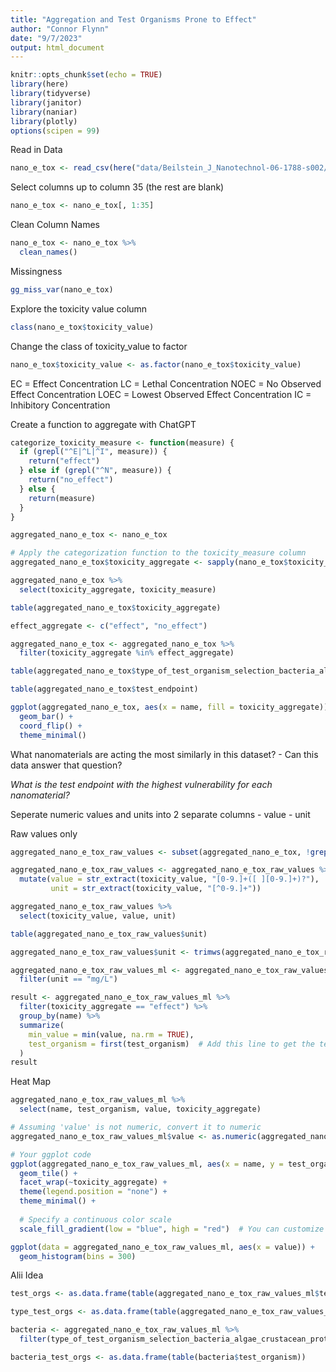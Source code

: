 ```yaml
---
title: "Aggregation and Test Organisms Prone to Effect"
author: "Connor Flynn"
date: "9/7/2023"
output: html_document
---
```


```r
knitr::opts_chunk$set(echo = TRUE)
library(here)
library(tidyverse)
library(janitor)
library(naniar)
library(plotly)
options(scipen = 99)
```

Read in Data

```r
nano_e_tox <- read_csv(here("data/Beilstein_J_Nanotechnol-06-1788-s002/NanoE-Tox-database.csv"))
```

Select columns up to column 35 (the rest are blank)

```r
nano_e_tox <- nano_e_tox[, 1:35]
```

Clean Column Names

```r
nano_e_tox <- nano_e_tox %>% 
  clean_names()
```

Missingness 

```r
gg_miss_var(nano_e_tox)
```


Explore the toxicity value column

```r
class(nano_e_tox$toxicity_value)
```

Change the class of toxicity_value to factor

```r
nano_e_tox$toxicity_value <- as.factor(nano_e_tox$toxicity_value)
```


EC = Effect Concentration
LC = Lethal Concentration
NOEC = No Observed Effect Concentration
LOEC = Lowest Observed Effect Concentration
IC = Inhibitory Concentration


Create a function to aggregate with ChatGPT

```r
categorize_toxicity_measure <- function(measure) {
  if (grepl("^E|^L|^I", measure)) {
    return("effect")
  } else if (grepl("^N", measure)) {
    return("no_effect")
  } else {
    return(measure)
  }
}
```


```r
aggregated_nano_e_tox <- nano_e_tox

# Apply the categorization function to the toxicity_measure column
aggregated_nano_e_tox$toxicity_aggregate <- sapply(nano_e_tox$toxicity_measure, categorize_toxicity_measure)
```


```r
aggregated_nano_e_tox %>% 
  select(toxicity_aggregate, toxicity_measure)
```


```r
table(aggregated_nano_e_tox$toxicity_aggregate)
```


```r
effect_aggregate <- c("effect", "no_effect")

aggregated_nano_e_tox <- aggregated_nano_e_tox %>% 
  filter(toxicity_aggregate %in% effect_aggregate)
```


```r
table(aggregated_nano_e_tox$type_of_test_organism_selection_bacteria_algae_crustacean_protozoa_fish_earthworm_other)
```



```r
table(aggregated_nano_e_tox$test_endpoint)
```



```r
ggplot(aggregated_nano_e_tox, aes(x = name, fill = toxicity_aggregate)) +
  geom_bar() +
  coord_flip() +
  theme_minimal()
```


What nanomaterials are acting the most similarly in this dataset? 
- Can this data answer that question?





*What is the test endpoint with the highest vulnerability for each nanomaterial?*

Seperate numeric values and units into 2 separate columns
- value
- unit

Raw values only 

```r
aggregated_nano_e_tox_raw_values <- subset(aggregated_nano_e_tox, !grepl("\\(|±|-|>|<|≤|%|~", toxicity_value))
```


```r
aggregated_nano_e_tox_raw_values <- aggregated_nano_e_tox_raw_values %>% 
  mutate(value = str_extract(toxicity_value, "[0-9.]+([ ][0-9.]+)?"),
         unit = str_extract(toxicity_value, "[^0-9.]+"))
```


```r
aggregated_nano_e_tox_raw_values %>% 
  select(toxicity_value, value, unit)
```

```r
table(aggregated_nano_e_tox_raw_values$unit)
```

```r
aggregated_nano_e_tox_raw_values$unit <- trimws(aggregated_nano_e_tox_raw_values$unit)
```

```r
aggregated_nano_e_tox_raw_values_ml <- aggregated_nano_e_tox_raw_values %>% 
  filter(unit == "mg/L")
```



```r
result <- aggregated_nano_e_tox_raw_values_ml %>%
  filter(toxicity_aggregate == "effect") %>%
  group_by(name) %>%
  summarize(
    min_value = min(value, na.rm = TRUE),
    test_organism = first(test_organism)  # Add this line to get the test_organism value
  )
result
```


Heat Map

```r
aggregated_nano_e_tox_raw_values_ml %>% 
  select(name, test_organism, value, toxicity_aggregate)
```

```r

# Assuming 'value' is not numeric, convert it to numeric
aggregated_nano_e_tox_raw_values_ml$value <- as.numeric(aggregated_nano_e_tox_raw_values_ml$value)

# Your ggplot code
ggplot(aggregated_nano_e_tox_raw_values_ml, aes(x = name, y = test_organism, fill = value)) +
  geom_tile() +
  facet_wrap(~toxicity_aggregate) +
  theme(legend.position = "none") +
  theme_minimal() +
  
  # Specify a continuous color scale
  scale_fill_gradient(low = "blue", high = "red")  # You can customize the colors as needed

```
```r
ggplot(data = aggregated_nano_e_tox_raw_values_ml, aes(x = value)) +
  geom_histogram(bins = 300)
```



Alii Idea 

```r
test_orgs <- as.data.frame(table(aggregated_nano_e_tox_raw_values_ml$test_organism))
```

```r
type_test_orgs <- as.data.frame(table(aggregated_nano_e_tox_raw_values_ml$type_of_test_organism_selection_bacteria_algae_crustacean_protozoa_fish_earthworm_other))
```


```r
bacteria <- aggregated_nano_e_tox_raw_values_ml %>% 
  filter(type_of_test_organism_selection_bacteria_algae_crustacean_protozoa_fish_earthworm_other == "bacteria")
```

```r
bacteria_test_orgs <- as.data.frame(table(bacteria$test_organism))
```

